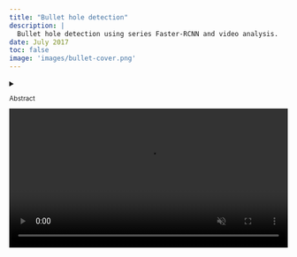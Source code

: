 ```yaml
---
title: "Bullet hole detection"
description: |
  Bullet hole detection using series Faster-RCNN and video analysis.
date: July 2017
toc: false
image: 'images/bullet-cover.png'
---
```


<details>
  <summary><p style="font-size: smaller">Abstract</p></summary>
  <p style="font-size: smaller">
Detecting small objects is challenging because of its low resolution and noisy representation. This paper focus on localize the bullet holes on a 4m*4m target surface and determine the shot time and position of new bullet holes on the target surface based on surveillance videos of the target. Under such a condition, bullet holes are extremely small compared with the target surface. In this paper, an improved model based on Faster-RCNN is proposed to solve the problem using two networks in series. The first network is trained using original video frames and obtain coarse locations of bullet holes, the second network is trained using the candidate locations obtained by the first network to get accurate locations. Experiment result shows that the series Faster-RCNN algorithm improves the average precision by 20.3% over the original Faster-RCNN algorithm on our bullet-hole dataset. To determine the shot time and improve detection accuracy, several algorithms have also been proposed, using these algorithms, detection accuracy of shot times and new shot points reaches the same level as human.</p>
</details>

<video width="100%" autoplay loop muted playsinline controls >
  <source src="videos/bullet-hole-recognition.mp4" type="video/mp4">
</video>


<br>